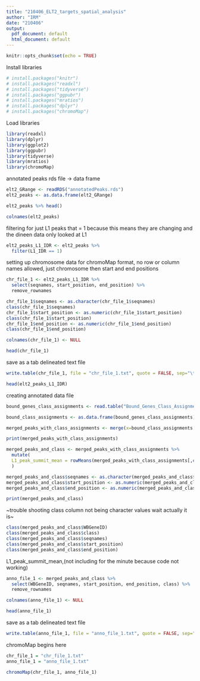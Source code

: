 ```yaml
---
title: "210406_ELT2_targets_spatial_analysis"
author: "IRM"
date: "210406"
output:
  pdf_document: default
  html_document: default
---
```



```r
knitr::opts_chunk$set(echo = TRUE)
```
Install libraries

```r
# install.packages("knitr")
# install.packages("readxl")
# install.packages("tidyverse")
# install.packages("ggpubr")
# install.packages("mratios")
# install.packages("dplyr")
# install.packages("chromoMap")
```


Load libraries

```r
library(readxl)
library(dplyr)
library(ggplot2)
library(ggpubr)
library(tidyverse)
library(mratios)
library(chromoMap)
```

annotated peaks rds file -> data frame

```r
elt2_GRange <- readRDS("annotatedPeaks.rds")
elt2_peaks <- as.data.frame(elt2_GRange)
```


```r
elt2_peaks %>% head()
```

```r
colnames(elt2_peaks)
```


filtering for just L1 peaks that = 1 because this means they are changing and the dineen data only looked at L1

```r
elt2_peaks_L1_IDR <- elt2_peaks %>%
  filter(L1_IDR == 1)

```

setting up chromosome data for chromoMap format, no row or column names allowed, just chromosome then start and end positions

```r
chr_file_1 <- elt2_peaks_L1_IDR %>% 
  select(seqnames, start_position, end_position) %>%
  remove_rownames

chr_file_1$seqnames <- as.character(chr_file_1$seqnames)
class(chr_file_1$seqnames)
chr_file_1$start_position <- as.numeric(chr_file_1$start_position)
class(chr_file_1$start_position)
chr_file_1$end_position <- as.numeric(chr_file_1$end_position)
class(chr_file_1$end_position)

colnames(chr_file_1) <- NULL
```


```r
head(chr_file_1)
```


save as a tab delineated text file
```r
write.table(chr_file_1, file = "chr_file_1.txt", quote = FALSE, sep="\t")
```



```r
head(elt2_peaks_L1_IDR)
```


creating annotated data file

```r
bound_genes_class_assignments <- read.table("Bound_Genes_Class_Assignments.txt", header = TRUE, sep = ",", dec = ".")

bound_class_assignments <- as.data.frame(bound_genes_class_assignments)
```


```r
merged_peaks_with_class_assignments <- merge(x=bound_class_assignments, y=elt2_peaks_L1_IDR, by.x="WBGeneID", by.y="feature") 

print(merged_peaks_with_class_assignments)
```

```r
merged_peaks_and_class <- merged_peaks_with_class_assignments %>% 
  mutate(
  L1_peak_summit_mean = rowMeans(merged_peaks_with_class_assignments[,c('L1_peak_1_summit', 'L1_peak_2_summit')], na.rm=TRUE)
  )

merged_peaks_and_class$seqnames <- as.character(merged_peaks_and_class$seqnames)
merged_peaks_and_class$start_position <- as.numeric(merged_peaks_and_class$start_position)
merged_peaks_and_class$end_position <- as.numeric(merged_peaks_and_class$end_position)

print(merged_peaks_and_class)
```

~trouble shooting class column not being character values wait actually it is~
```r
class(merged_peaks_and_class$WBGeneID)
class(merged_peaks_and_class$class)
class(merged_peaks_and_class$seqnames)
class(merged_peaks_and_class$start_position)
class(merged_peaks_and_class$end_position)
```


L1_peak_summit_mean,(not including for the minute because code not working)

```r
anno_file_1 <- merged_peaks_and_class %>% 
  select(WBGeneID, seqnames, start_position, end_position, class) %>%
  remove_rownames

colnames(anno_file_1) <- NULL
```


```r
head(anno_file_1)
```



save as a tab delineated text file
```r
write.table(anno_file_1, file = "anno_file_1.txt", quote = FALSE, sep="\t")
```






chromoMap begins here

```r
chr_file_1 = "chr_file_1.txt"
anno_file_1 = "anno_file_1.txt"
```

```r
chromoMap(chr_file_1, anno_file_1)
```








